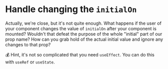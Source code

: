 # Handle changing the `initialOn`

Actually, we're close, but it's not quite enough. What happens if the user of
your component changes the value of `initialOn` after your component is mounted?
Wouldn't that defeat the purpose of the whole "initial" part of our prop name?
How can you grab hold of the actual initial value and ignore any changes to that
prop?

💰 Hint, it's not so complicated that you need `useEffect`. You can do this with
`useRef` or `useState`.
